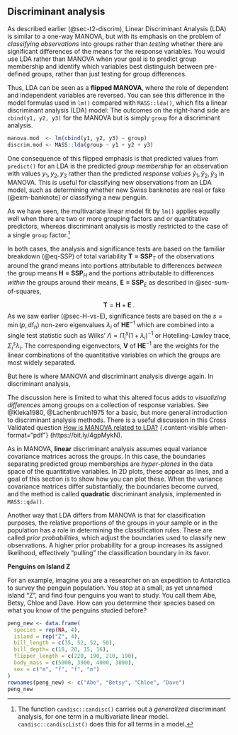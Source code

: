 ## Discriminant analysis {#sec-discrim-MLM}


As described earlier (@sec-t2-discrim), Linear Discriminant Analysis (LDA) is similar to a one-way MANOVA, but with its emphasis
on the problem of _classifying observations_ into groups rather than _testing_ whether there are significant differences
of the means for the response variables. You would use LDA rather than MANOVA when your goal is to predict group membership and identify which variables best distinguish between pre-defined groups, rather than just testing for group differences.

Thus, LDA can be seen as a **flipped MANOVA**, where the role of dependent and independent variables are reversed.
You can see this difference in the model formulas used in `lm()` compared with `MASS::lda()`, which fits a linear discriminant analysis (LDA) model: The outcomes on the right-hand side are `cbind(y1, y2, y3)` for the MANOVA but is simply `group` for a discriminant analysis.

```r
manova.mod  <- lm(cbind(y1, y2, y3) ~ group)
discrim.mod <- MASS::lda(group ~ y1 + y2 + y3)
```

One consequence of this flipped emphasis is that predicted values from `predict()` for an LDA is the predicted _group membership_ for an observation
with values $y_1, y_2, y_3$ rather than the predicted _response values_ $\hat{y}_1, \hat{y}_2, \hat{y}_3$ in MANOVA.
This is useful for classifying new observations from an LDA model, such as determining whether new Swiss banknotes are real or fake (@exm-banknote) or classifying a new penguin.

As we have seen, the multivariate linear model fit by `lm()` applies equally well when there are two or more grouping factors
and or quantitative predictors, whereas discriminant analysis is mostly restricted to the case of a single `group` factor.[^candisc]

[^candisc]: The function `candisc::candisc()` carries out a _generalized_ discriminant analysis, for one term in a multivariate
linear model. `candisc::candiscList()` does this for all terms in a model.

In both cases, the analysis and significance tests are based on the familiar breakdown (@eq-SSP) of total variability 
$\mathbf{T} \equiv \mathbf{SSP}_{T}$ of the observations around the grand means into portions attributable to differences _between_ the group means $\mathbf{H} \equiv \mathbf{SSP}_{H}$
and the portions attributable to differences _within_ the groups around their means, $\mathbf{E} \equiv \mathbf{SSP}_{E}$ as described in
@sec-sum-of-squares,

$$
\mathbf{T} = \mathbf{H} + \mathbf{E} \; .
$$
As we saw earlier (@sec-H-vs-E), significance tests are based on the $s = \min{(p, \text{df}_h)}$ non-zero
eigenvalues $\lambda_i$ of $\mathbf{H}\mathbf{E}^{-1}$ which are combined into a single test statistic such
as Wilks' $\Lambda = \Pi_i^s (1+\lambda_i)^{-1}$ or Hotelling-Lawley trace, $\Sigma_i^s \lambda_i$.
The corresponding eigenvectors, $\mathbf{V}$ of $\mathbf{H}\mathbf{E}^{-1}$ are the weights for
the linear combinations of the quantitative variables on which the groups are most widely separated.

But here is where MANOVA and discriminant analysis diverge again. In discriminant analysis, 


<!-- method notes
https://en.wikipedia.org/wiki/Linear_discriminant_analysis
https://www.sthda.com/english/articles/36-classification-methods-essentials/146-discriminant-analysis-essentials-in-r/

https://stats.stackexchange.com/questions/82959/how-is-manova-related-to-lda
https://stats.stackexchange.com/questions/48786/algebra-of-lda-fisher-discrimination-power-of-a-variable-and-linear-discriminan#48859
https://stats.stackexchange.com/questions/22884/how-does-linear-discriminant-analysis-reduce-the-dimensions/22889#22889
https://stats.stackexchange.com/questions/169436/how-lda-a-classification-technique-also-serves-as-dimensionality-reduction-tec
-->

The discussion here is limited to what this altered focus adds to _visualizing differences_ among groups on a collection
of response variables. See @Kleka1980, @Lachenbruch1975 for a basic, but more general introduction to discriminant analysis methods.
There is a useful discussion in this Cross Validated question 
[How is MANOVA related to LDA?](https://bit.ly/4gpMykN) {.content-visible when-format="pdf"} (https://bit.ly/4gpMykN).

As in MANOVA, **linear** discriminant analysis assumes equal variance covariance matrices across the groups. In this case, the boundaries separating
predicted group memberships are _hyper-planes_ in the data space of the quantitative variables. In 2D plots, these
appear as lines, and a goal of this section is to show how you can plot these. When the variance covariance matrices differ
substantially, the boundaries become curved, and the method is called **quadratic** discriminant analysis,
implemented in `MASS::qda()`.

Another way that LDA differs from MANOVA is that for classification purposes, the relative proportions of the groups
in your sample or in the population has a role in determining the classification rules. These are called
_prior probabilities_, which adjust the boundaries used to classify new observations. A higher prior probability for a group increases its assigned likelihood, effectively "pulling" the classification boundary in its favor. 



::: {#exm-penguin-new}
**Penguins on Island Z**

For an example, imagine you are a researcher on an expedition to Antarctica to survey the penguin population. 
You stop at a small, as yet unnamed island "Z", and find four penguins you want to study. You call them
Abe, Betsy, Chloe and Dave. How can you determine their species based on what you know of the penguins studied before?

```r
peng_new <- data.frame(
  species = rep(NA, 4),
  island = rep("Z", 4),
  bill_length = c(35, 52, 52, 50),
  bill_depth= c(18, 20, 15, 16),
  flipper_length = c(220, 190, 210, 190),
  body_mass = c(5000, 3900, 4000, 3800),
  sex = c("m", "f", "f", "m")
)
rownames(peng_new) <- c("Abe", "Betsy", "Chloe", "Dave")
peng_new
```





:::